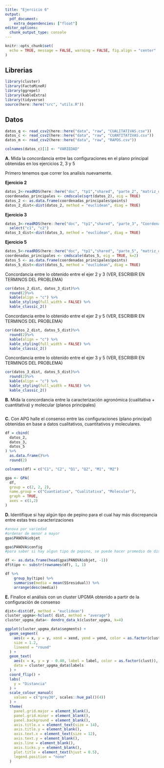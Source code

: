 ```yaml
---
title: "Ejercicio 6"
output: 
  pdf_document:
    extra_dependencies: ["float"]
editor_options: 
  chunk_output_type: console
---
```


```r
knitr::opts_chunk$set(
  echo = TRUE, message = FALSE, warning = FALSE, fig.align = "center"
)
```

## Librerias

```r
library(cluster)
library(FactoMineR)
library(ggrepel)
library(kableExtra)
library(tidyverse)
source(here::here("src", "utils.R"))
```

## Datos

```r
datos_q <- read_csv2(here::here("data", "raw", "CUALITATIVAS.csv"))
datos_c <- read_csv2(here::here("data", "raw", "CUANTITATIVAS.csv"))
datos_m <- read_csv2(here::here("data", "raw", "RAPDS.csv"))
```


```r
colnames(datos_c)[1] <- "VARIEDAD"
```

**A.** Mida la concordancia entre las configuraciones en el plano principal 
obtenidas en los ejercicios 2, 3 y 5

Primero tenemos que correr los analisis nuevamente.

**Ejercicio 2**

```r

datos_2<-readRDS(here::here("doc", "tp1","shared", "parte_2", "matriz_distancia.rds"))
coordenadas_principales <- cmdscale(sqrt(datos_2), eig = TRUE)
datos_2 <- as.data.frame(coordenadas_principales$points)
datos_2_dist<-dist(datos_2, method = "euclidean", diag = TRUE)

```

**Ejercicio 3**

```r
datos_3<-readRDS(here::here("doc", "tp1","shared", "parte_3", "Coordenadas_1y2_pp_Clusters.rds"))%>%
  select("c1", "c2")
datos_3_dist<-dist(datos_3, method = "euclidean", diag = TRUE)
```

**Ejercicio 5**

```r

datos_5<-readRDS(here::here("doc", "tp1","shared", "parte_5", "matriz_distancia.rds"))
coordenadas_principales <- cmdscale(datos_5, eig = TRUE, k=2)
datos_5 <- as.data.frame(coordenadas_principales$points)
datos_5_dist<-dist(datos_5, method = "euclidean", diag = TRUE)

```


Concordancia entre lo obtenido entre el ejer 2 y 3 (VER, ESCRIBIR EN TERMINOS DEL PROBLEMA)
```r
cor(datos_2_dist, datos_3_dist)%>%
  round(2)%>%
  kable(align = "c") %>%
  kable_styling(full_width = FALSE) %>%
  kable_classic_2() 

```

Concordancia entre lo obtenido entre el ejer 2 y 5 (VER, ESCRIBIR EN TERMINOS DEL PROBLEMA)
```r
cor(datos_2_dist, datos_5_dist)%>%
  round(2)%>%
  kable(align = "c") %>%
  kable_styling(full_width = FALSE) %>%
  kable_classic_2() 

```

Concordancia entre lo obtenido entre el ejer 3 y 5 (VER, ESCRIBIR EN TERMINOS DEL PROBLEMA)
```r
cor(datos_3_dist, datos_5_dist)%>%
  round(2)%>%
  kable(align = "c") %>%
  kable_styling(full_width = FALSE) %>%
  kable_classic_2() 

```

**B.** Mida la concordancia entre la caracterización agronómica 
(cualitativa + cuantitativa) y molecular (planos principales)

```r

```

**C.** Con APG halle el consenso entre las configuraciones (plano principal) 
obtenidas en base a datos cualitativos, cuantitativos y moleculares.


```r
df = cbind(
  datos_2,
  datos_3,
  datos_5
) %>%
  as.data.frame()%>%
  round(2)

colnames(df) = c("C1", "C2", "Q1", "Q2", "M1", "M2")

gpa <- GPA(
  df, 
  group = c(2, 2, 2), 
  name.group = c("Cuantiativa", "Cualitativa", "Molecular"),
  graph = TRUE, 
  axes = c(1,2)
)
```

**D.** Identifique si hay algún tipo de pepino para el cual hay más discrepancia
entre estas tres caracterizaciones


```r
#anova por variedad
#ordenar de menor a mayor
gpa$PANOVA$objet

gpa$PANOVA$config
#para saber si hay algun tipo de pepino, se puede hacer promedio de distancia por pepino

```


```r
df <- as.data.frame(head(gpa$PANOVA$objet, -1))
df$tipo <- substr(rownames(df), 1, 1)

df %>% 
    group_by(tipo) %>%
    summarise(media = mean(SSresidual)) %>%
    arrange(desc(media))
```


**E.** Finalice el análisis con un cluster UPGMA obtenido a partir de la 
configuración de consenso

```r

dist<-dist(df, method = "euclidean")
cluster_upgma<-hclust( dist, method = "average")
cluster_upgma_data<- dendro_data_k(cluster_upgma, k=4)

ggplot(cluster_upgma_data$segments) + 
  geom_segment(
    aes(x = x, y = y, xend = xend, yend = yend, color = as.factor(clust)),
    size = 1.2,
    lineend = "round"
  ) + 
  geom_text(
    aes(x = x, y = y - 0.40, label = label, color = as.factor(clust)), 
    data = cluster_upgma_data$labels
  ) + 
  coord_flip() + 
  labs(
    y = "Distancia"
  ) + 
  scale_colour_manual(
    values = c("grey30", scales::hue_pal()(4))
  ) + 
  theme(
    panel.grid.major = element_blank(), 
    panel.grid.minor = element_blank(), 
    panel.background = element_blank(),
    axis.title.x = element_text(size = 14), 
    axis.title.y = element_blank(), 
    axis.text.x = element_text(size = 12),
    axis.text.y = element_blank(), 
    axis.line = element_blank(), 
    axis.ticks.y = element_blank(),
    plot.title = element_text(hjust = 0.5),
    legend.position = "none"
  )
```

